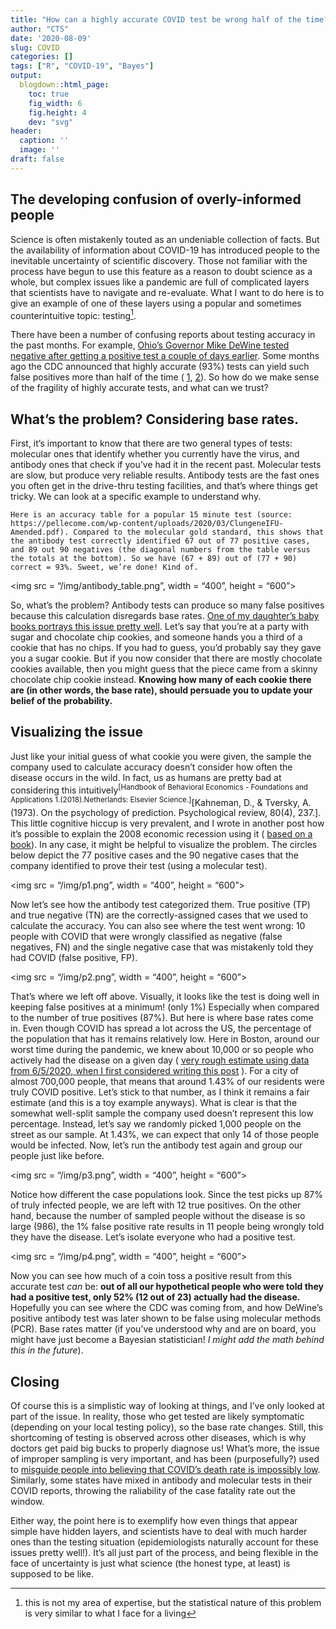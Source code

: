 ```yaml
---
title: "How can a highly accurate COVID test be wrong half of the time?"
author: "CTS"
date: '2020-08-09'
slug: COVID
categories: []
tags: ["R", "COVID-19", "Bayes"]
output:
  blogdown::html_page:
    toc: true
    fig_width: 6
    fig.height: 4
    dev: "svg"
header:
  caption: ''
  image: ''
draft: false 
---
```


## The developing confusion of overly-informed people

Science is often mistakenly touted as an undeniable collection of facts. But the availability of information about COVID-19 has introduced people to the inevitable uncertainty of scientific discovery. Those not familiar with the process have begun to use this feature as a reason to doubt science as a whole, but complex issues like a pandemic are full of complicated layers that scientists have to navigate and re-evaluate. What I want to do here is to give an example of one of these layers using a popular and sometimes counterintuitive topic: testing^[this is not my area of expertise, but the statistical nature of this problem is very similar to what I face for a living].

There have been a number of confusing reports about testing accuracy in the past months. For example, [Ohio’s Governor Mike DeWine tested negative after getting a positive test a couple of days earlier](https://www.politico.com/news/2020/08/08/ohio-gov-mike-dewine-negative-coronavirus-392718). Some months ago the CDC announced that highly accurate (93%) tests can yield such false positives more than half of the time ( [1](https://www.cnn.com/2020/05/26/health/antibody-tests-cdc-coronavirus-wrong/index.html), [2](https://www.cdc.gov/coronavirus/2019-ncov/lab/resources/antibody-tests-guidelines.html)). So how do we make sense of the fragility of highly accurate tests, and what can we trust? 

## What's the problem? Considering base rates.

First, it’s important to know that there are two general types of tests: molecular ones that identify whether you currently have the virus, and antibody ones that check if you’ve had it in the recent past. Molecular tests are slow, but produce very reliable results. Antibody tests are the fast ones you often get in the drive-thru testing facilities, and that’s where things get tricky. We can look at a specific example to understand why.

	Here is an accuracy table for a popular 15 minute test (source: https://pellecome.com/wp-content/uploads/2020/03/ClungeneIFU-Amended.pdf). Compared to the molecular gold standard, this shows that the antibody test correctly identified 67 out of 77 positive cases, and 89 out 90 negatives (the diagonal numbers from the table versus the totals at the bottom). So we have (67 + 89) out of (77 + 90) correct = 93%. Sweet, we’re done! Kind of.

<img src = "/img/antibody_table.png", width = "400", height = "600">

So, what’s the problem? Antibody tests can produce so many false positives because this calculation disregards base rates. [One of my daughter’s baby books portrays this issue pretty well](https://www.amazon.com/Bayesian-Probability-Babies-Chris-Ferrie/dp/1492680796/ref=sr_1_2?crid=17MJ4VSDO263V&dchild=1&keywords=bayesian+probability+for+babies&qid=1596993012&sprefix=bayesian+probability+%2Caps%2C156&sr=8-2). Let’s say that you’re at a party with sugar and chocolate chip cookies, and someone hands you a third of a cookie that has no chips. If you had to guess, you’d probably say they gave you a sugar cookie. But if you now consider that there are mostly chocolate cookies available, then you might guess that the piece came from a skinny chocolate chip cookie instead. **Knowing how many of each cookie there are (in other words, the base rate), should persuade you to update your belief of the probability.**

## Visualizing the issue

Just like your initial guess of what cookie you were given, the sample the company used to calculate accuracy doesn’t consider how often the disease occurs in the wild. In fact, us as humans are pretty bad at considering this intuitively^[Handbook of Behavioral Economics - Foundations and Applications 1.(2018).Netherlands: Elsevier Science.]^[Kahneman, D., & Tversky, A. (1973). On the psychology of prediction. Psychological review, 80(4), 237.]. This little cognitive hiccup is very prevalent, and I wrote in another post how it’s possible to explain the 2008 economic recession using it ( [based on a book](https://ctoroserey.netlify.app/post/diagexp/)). In any case, it might be helpful to visualize the problem. The circles below depict the 77 positive cases and the 90 negative cases that the company identified to prove their test (using a molecular test).

<img src = "/img/p1.png", width = "400", height = "600">

Now let’s see how the antibody test categorized them. True positive (TP) and true negative (TN) are the correctly-assigned cases that we used to calculate the accuracy. You can also see where the test went wrong: 10 people with COVID that were wrongly classified as negative (false negatives, FN) and the single negative case that was mistakenly told they had COVID (false positive, FP).

<img src = "/img/p2.png", width = "400", height = "600">

That’s where we left off above. Visually, it looks like the test is doing well in keeping false positives at a minimum! (only 1%) Especially when compared to the number of true positives (87%). But here is where base rates come in. Even though COVID has spread a lot across the US, the percentage of the population that has it remains relatively low. Here in Boston, around our worst time during the pandemic, we knew about 10,000 or so people who actively had the disease on a given day ( [very rough estimate using data from 6/5/2020, when I first considered writing this post](https://dashboard.cityofboston.gov/t/Guest_Access_Enabled/views/COVID-19/Dashboard1?:showAppBanner=false&:display_count=n&:showVizHome=n&:origin=viz_share_link&:isGuestRedirectFromVizportal=y&:embed=y) ). For a city of almost 700,000 people, that means that around 1.43% of our residents were truly COVID positive. Let’s stick to that number, as I think it remains a fair estimate (and this is a toy example anyways).
What is clear is that the somewhat well-split sample the company used doesn’t represent this low percentage. Instead, let’s say we randomly picked 1,000 people on the street as our sample. At 1.43%, we can expect that only 14 of those people would be infected. Now, let’s run the antibody test again and group our people just like before. 

<img src = "/img/p3.png", width = "400", height = "600">

Notice how different the case populations look. Since the test picks up 87% of truly infected people, we are left with 12 true positives. On the other hand, because the number of sampled people without the disease is so large (986), the 1% false positive rate results in 11 people being wrongly told they have the disease. Let’s isolate everyone who had a positive test. 

<img src = "/img/p4.png", width = "400", height = "600">

Now you can see how much of a coin toss a positive result from this accurate test *can* be: **out of all our hypothetical people who were told they had a positive test, only 52% (12 out of 23) actually had the disease.** Hopefully you can see where the CDC was coming from, and how DeWine’s positive antibody test was later shown to be false using molecular methods (PCR). Base rates matter (if you've understood why and are on board, you might have just become a Bayesian statistician! *I might add the math behind this in the future*).

## Closing

Of course this is a simplistic way of looking at things, and I’ve only looked at part of the issue. In reality, those who get tested are likely symptomatic (depending on your local testing policy), so the base rate changes. Still, this shortcoming of testing is observed across other diseases, which is why doctors get paid big bucks to properly diagnose us! What’s more, the issue of improper sampling is very important, and has been (purposefully?) used to [misguide people into believing that COVID’s death rate is impossibly low](https://www.politifact.com/factchecks/2020/may/07/facebook-posts/facebook-post-cites-doctors-widely-disputed-calcul/). Similarly, some states have mixed in antibody and molecular tests in their COVID reports, throwing the raliability of the case fatality rate out the window.

Either way, the point here is to exemplify how even things that appear simple have hidden layers, and scientists have to deal with much harder ones than the testing situation (epidemiologists naturally account for these issues pretty well!). It’s all just part of the process, and being flexible in the face of uncertainty is just what science (the honest type, at least) is supposed to be like. 